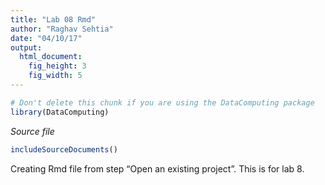 ```yaml
---
title: "Lab 08 Rmd"
author: "Raghav Sehtia"
date: "04/10/17"
output: 
  html_document:
    fig_height: 3
    fig_width: 5
---
```

<!-- Don't edit in between this line and the one below -->
```r
# Don't delete this chunk if you are using the DataComputing package
library(DataComputing)
```
*Source file* 
```r
includeSourceDocuments()
```
<!-- Don't edit the material above this line -->

Creating Rmd file from step "Open an existing project". This is for lab 8.
